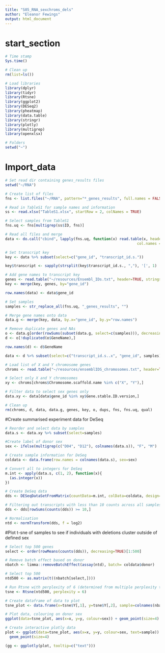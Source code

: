 ```yaml
---
title: "S05_RNA_sexchroms_dels"
author: "Eleanor Fewings"
output: html_document
---
```

  
# start_section  
  
```r

# Time stamp
Sys.time()

# Clean up
rm(list=ls())

# Load libraries
library(dplyr)
library(tidyr)
library(Rtsne)
library(ggplot2)
library(DESeq2)
library(pheatmap)
library(data.table)
library(stringr)
library(plotly)
library(multigrep)
library(openxlsx)

# Folders
setwd("~")

```

# Import_data
```r
# Set read dir containing genes_results files
setwd("~/RNA")

# Create list of files
fns <- list.files("~/RNA", pattern="*_genes_results", full.names = FALSE)

# Read in TableS1 for sample names and information
ss <- read.xlsx("TableS1.xlsx", startRow = 2, colNames = TRUE)

# Select samples from TableS1
fns.uq <- fns[multigrep(ss$ID, fns)]

# Read all files and merge
data <- do.call("cbind", lapply(fns.uq, function(x) read.table(x, header = TRUE, stringsAsFactors = FALSE, 
                                                            col.names = c("gene_id", "transcript_id.s.", "length", "effective_length", str_replace_all(x, "_genes_results", ""), "TPM", "FPKM", "posterior_mean_count", "posterior_standard_deviation_of_count", "pme_TPM", "pme_FPKM", "TPM_ci_lower_bound", "TPM_ci_upper_bound", "FPKM_ci_lower_bound", "FPKM_ci_upper_bound"))))

# Set transcript key
key <- data %>% subset(select=c("gene_id", "transcript_id.s."))

key$transcript <- sapply(strsplit(key$transcript_id.s., ","), '[', 1)

# Add gene names to transcript key
genes <- read.table("~/resources/Ensembl_IDs.txt", header=TRUE, stringsAsFactors = FALSE)
key <- merge(key, genes, by="gene_id")

row.names(data) <- data$gene_id

# Set samples
samples <- str_replace_all(fns.uq, "_genes_results", "")

# Merge gene names onto data
data.g <- merge(key, data, by.x="gene_id", by.y="row.names")

# Remove duplicate genes and NAs
o <- data.g[order(rowSums(subset(data.g, select=c(samples))), decreasing=TRUE),]
d <- o[!duplicated(o$GeneName),]

row.names(d) <- d$GeneName

data <- d %>% subset(select=c("transcript_id.s..x", "gene_id", samples))

# Load list of X and Y chromosome genes
chroms <- read.table("~/resources/ensemblIDS_chromosomes.txt", header=TRUE, stringsAsFactors = FALSE, sep='\t')

# Select only X and Y chromosomes
xy <- chroms[chroms$Chromosome.scaffold.name %in% c("X", "Y"),]

# Filter data to select sex genes only
data.xy <- data[data$gene_id %in% xy$Gene.stable.ID.version,]

# Clean up
rm(chroms, d, data, data.g, genes, key, o, dups, fns, fns.uq, qual)

```


#Create summarised experiment data for DeSeq
```r

# Reorder and select data by samples
data.s <- data.xy %>% subset(select=samples)

#Create label of donor sex
sex <- ifelse(multigrep(c("D04", "D12"), colnames(data.s)), "F", "M")

# Create sample information for DeSeq
coldata <- data.frame(row.names = colnames(data.s), sex=sex)

# Convert all to integers for DeSeq
m.int <- apply(data.s, c(1, 2), function(x){
  (as.integer(x))
})

# Create DeSeq data
dds <- DESeqDataSetFromMatrix(countData=m.int, colData=coldata, design= ~ 1)

# Filtering out transcripts with less than 10 counts across all samples (see DeSeq best practices)
dds <- dds[rowSums(counts(dds)) >= 10,]

# Normalisation
ntd <- normTransform(dds, f = log2)

```

#Plot t-sne of samples to see if individuals with deletions cluster outside of defined sex
```r

# Select top 500 genes
select <- order(rowMeans(counts(dds)), decreasing=TRUE)[1:500]

# Remove batch effect based on donor
nbatch <- limma::removeBatchEffect(assay(ntd), batch= coldata$donor)

# Select top 500
ntd500 <- as.matrix(t((nbatch[select,])))

# Run Rtsne with perplexity of 6 (determined from multiple perplexity tests for best sample differentiation)
tsne <- Rtsne(ntd500, perplexity = 6)

# Create dataframe of data to plot
tsne_plot <- data.frame(x=tsne$Y[,1], y=tsne$Y[,2], sample=colnames(nbatch), sex=coldata$sex)

# Plot data, colouring on donor sex
ggplot(data=tsne_plot, aes(x=x, y=y, colour=sex)) + geom_point(size=4)

# Create interactive plotly data
plot <- ggplot(data=tsne_plot, aes(x=x, y=y, colour=sex, text=sample)) +
  geom_point(size=4)

(gg <- ggplotly(plot, tooltip=c("text")))


```


